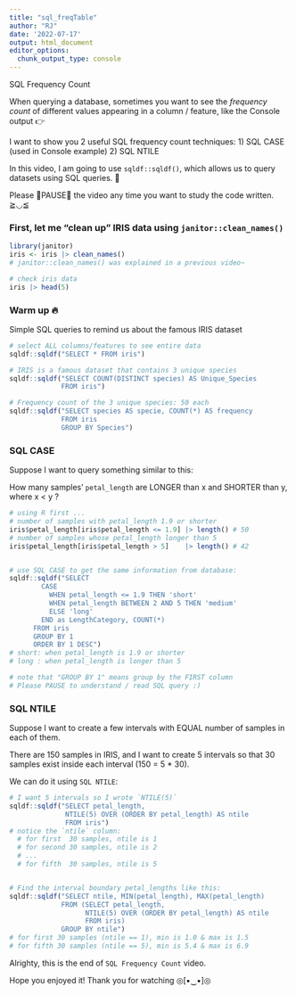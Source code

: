 ```yaml
---
title: "sql_freqTable"
author: "RJ"
date: '2022-07-17'
output: html_document
editor_options: 
  chunk_output_type: console
---
```














SQL Frequency Count


When querying a database,
sometimes you want to see the *frequency count* of different values
appearing in a column / feature, like the Console output 👉


I want to show you 2 useful SQL frequency count techniques:
  1) SQL CASE  (used in Console example)
  2) SQL NTILE

In this video, I am going to use `sqldf::sqldf()`,
which allows us to query datasets using SQL queries. 🚀


Please 🌟PAUSE🌟 the video any time you want to study the code written. ≧◡≦

### First, let me "clean up" IRIS data using `janitor::clean_names()`
```r
library(janitor)
iris <- iris |> clean_names()
# janitor::clean_names() was explained in a previous video~

# check iris data
iris |> head(5)
```













### Warm up 🔥
Simple SQL queries to remind us about the famous IRIS dataset
```r
# select ALL columns/features to see entire data
sqldf::sqldf("SELECT * FROM iris")

# IRIS is a famous dataset that contains 3 unique species
sqldf::sqldf("SELECT COUNT(DISTINCT species) AS Unique_Species
             FROM iris")

# Frequency count of the 3 unique species: 50 each
sqldf::sqldf("SELECT species AS specie, COUNT(*) AS frequency
             FROM iris
             GROUP BY Species")
```













### SQL CASE
Suppose I want to query something similar to this:

How many samples' `petal_length` are LONGER than x and SHORTER than y, where x < y ?

```r
# using R first ...
# number of samples with petal_length 1.9 or shorter
iris$petal_length[iris$petal_length <= 1.9] |> length() # 50
# number of samples whose petal_length longer than 5
iris$petal_length[iris$petal_length > 5]    |> length() # 42


# use SQL CASE to get the same information from database:
sqldf::sqldf("SELECT 
        CASE
          WHEN petal_length <= 1.9 THEN 'short'
          WHEN petal_length BETWEEN 2 AND 5 THEN 'medium'
          ELSE 'long' 
        END as LengthCategory, COUNT(*)
      FROM iris 
      GROUP BY 1
      ORDER BY 1 DESC") 
# short: when petal_length is 1.9 or shorter
# long : when petal_length is longer than 5

# note that "GROUP BY 1" means group by the FIRST column 
# Please PAUSE to understand / read SQL query :) 
```














### SQL NTILE
Suppose I want to create a few intervals with EQUAL number of samples in each of them.

There are 150 samples in IRIS, and I want to create 5 intervals so that 30 samples exist inside each interval (150 = 5 * 30).

We can do it using `SQL NTILE`:
```r
# I want 5 intervals so I wrote `NTILE(5)`
sqldf::sqldf("SELECT petal_length, 
              NTILE(5) OVER (ORDER BY petal_length) AS ntile 
              FROM iris")
# notice the `ntile` column:
  # for first  30 samples, ntile is 1
  # for second 30 samples, ntile is 2
  # ...
  # for fifth  30 samples, ntile is 5


# Find the interval boundary petal_lengths like this:
sqldf::sqldf("SELECT ntile, MIN(petal_length), MAX(petal_length)
             FROM (SELECT petal_length, 
                   NTILE(5) OVER (ORDER BY petal_length) AS ntile 
                   FROM iris) 
             GROUP BY ntile")
# for first 30 samples (ntile == 1), min is 1.0 & max is 1.5
# for fifth 30 samples (ntile == 5), min is 5.4 & max is 6.9
```













Alrighty, this is the end of `SQL Frequency Count` video.

Hope you enjoyed it! 
Thank you for watching ◎[▪‿▪]◎












